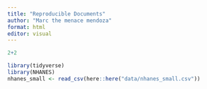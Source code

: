 ```yaml
---
title: "Reproducible Documents"
author: "Marc the menace mendoza"
format: html
editor: visual
---
```


```r
2+2
```

```r
library(tidyverse)
library(NHANES)
nhanes_small <- read_csv(here::here("data/nhanes_small.csv"))
```
